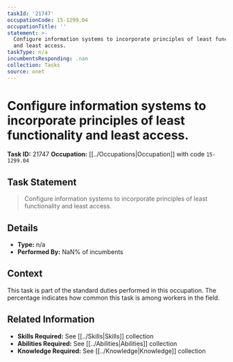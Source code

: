 ```yaml
---
taskId: '21747'
occupationCode: 15-1299.04
occupationTitle: ''
statement: >-
  Configure information systems to incorporate principles of least functionality
  and least access.
taskType: n/a
incumbentsResponding: .nan
collection: Tasks
source: onet
---
```

# Configure information systems to incorporate principles of least functionality and least access.

**Task ID:** 21747
**Occupation:** [[../Occupations|Occupation]] with code `15-1299.04`

## Task Statement

> Configure information systems to incorporate principles of least functionality and least access.

## Details

- **Type:** n/a
- **Performed By:** NaN% of incumbents

## Context

This task is part of the standard duties performed in this occupation. The percentage indicates how common this task is among workers in the field.

## Related Information

- **Skills Required:** See [[../Skills|Skills]] collection
- **Abilities Required:** See [[../Abilities|Abilities]] collection
- **Knowledge Required:** See [[../Knowledge|Knowledge]] collection
